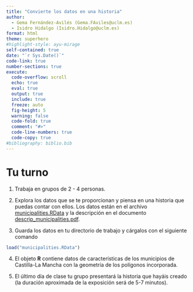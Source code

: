 ```yaml
---
title: "Convierte los datos en una historia"
author:
  - Gema Fernández-Avilés (Gema.FAviles@uclm.es)
  - Isidro Hidalgo (Isidro.Hidalgo@uclm.es)
format: html
theme: superhero
#highlight-style: ayu-mirage
self-contained: true
date: "`r Sys.Date()`"
code-link: true
number-sections: true
execute:
  code-overflow: scroll
  echo: true
  eval: true
  output: true
  include: true
  freeze: auto
  fig-height: 5
  warning: false
  code-fold: true
  comment: "#>"
  code-line-numbers: true
  code-copy: true
#bibliography: biblio.bib
---
```




# Tu turno
  
1. Trabaja en grupos de 2 - 4 personas.

2. Explora los datos que se te proporcionan y piensa en una historia que puedas contar con ellos. Los datos están en el archivo [municipalities.RData](https://gemafaviles.github.io/storytelling/municipalities.RData) y la descripción en el documento [descrip_municipalities.pdf](https://gemafaviles.github.io/storytelling/descrip_municipalities.pdf).



3. Guarda los datos en tu directorio de trabajo y cárgalos con el siguiente comando

```r
load("municipalities.RData")
```

4. El objeto **R** contiene datos de características de los municipios de Castilla-La Mancha con la geometría de los polígonos incorporada.


5. El último día de clase tu grupo presentará la historia que hayáis creado (la duración aproximada de la exposición será de 5-7 minutos).